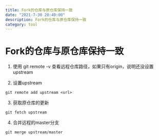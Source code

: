 ```yaml
---
title: Fork的仓库与原仓库保持一致
date: "2021-7-30 20:40:00"
description: Fork的仓库与原仓库保持一致
category: tool
---
```


# Fork的仓库与原仓库保持一致

1. 使用 git remote -v 查看远程仓库路径，如果只有origin，说明还没设置upstream


2. 设置upstream

```
git remote add upstream <url>
```

3. 获取原仓库的更新

```
git fetch upstream
```

4. 合并远程的master分支

```
git merge upstream/master
```
